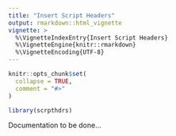 ```yaml
---
title: "Insert Script Headers"
output: rmarkdown::html_vignette
vignette: >
  %\VignetteIndexEntry{Insert Script Headers}
  %\VignetteEngine{knitr::rmarkdown}
  %\VignetteEncoding{UTF-8}
---
```


```r
knitr::opts_chunk$set(
  collapse = TRUE,
  comment = "#>"
)
```

```r
library(scrpthdrs)
```

Documentation to be done...
